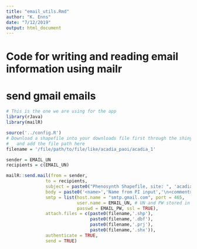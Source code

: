 ```yaml
---
title: "email_utils.Rmd"
author: "K. Enns"
date: "7/12/2019"
output: html_document
---
```


# Code for writing and reading email information using mailr

# send gmail emails
```r
# This is the one we are using for the app
library(rJava)
library(mailR)

source('../config.R')
# Download a shapefile into your downloads file first through the shiny app
#   and add the file path here
filename = '/file/path/to/file/like/acadia_paoi/acadia_1'

sender = EMAIL_UN
recipients = c(EMAIL_UN)

mailR::send.mail(from = sender,
               to = recipients,
               subject = paste0("Phenosynth Shapefile, site: ", 'acadia'),
               body = paste0('<name>','Name from PI input','\n<comment>', 'Any notes written in text input for comments', '\n', 'Message'),
               smtp = list(host.name = "smtp.gmail.com", port = 465,
                           user.name = EMAIL_UN, # UN and PW stored in the config.R file
                           passwd = EMAIL_PW, ssl = TRUE),
               attach.files = c(paste0(filename,'.shp'),
                                paste0(filename,'.dbf'),
                                paste0(filename,'.prj'),
                                paste0(filename,'.shx')),
               authenticate = TRUE,
               send = TRUE)

```